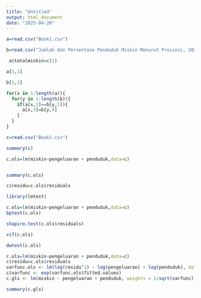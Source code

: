 ---
title: "Untitled"
output: html_document
date: "2025-04-20"
---

```{r}
a=read.csv("Book1.csv")
```

```{r}
b=read.csv("Jumlah dan Persentase Penduduk Miskin Menurut Provinsi, 2024.csv")
```

```{r}
 a$totalmiskin=c(1)
```

```{r}
a[1,1]
```


```{r}
b[1,1]
```

```{r}
for(x in 1:length(a)){
  for(y in 1:length(b)){
    if(a[x,1]==b[y,1]){
      a[x,3]=b[y,4]
    }
  }
}
```

```{r}
c=read.csv("Book2.csv")
```

```{r}
summary(c)
```

```{r}
c.ols=lm(miskin~pengeluaran + penduduk,data=c)
```

```{r}

```


```{r}
summary(c.ols)
```


```{r}
c$residu=c.ols$residuals
```

```{r}
library(lmtest)
```

```{r}
c.ols=lm(miskin~pengeluaran + penduduk,data=c)
bptest(c.ols)
```

```{r}
shapiro.test(c.ols$residuals)
```


```{r}
vif(c.ols)
```

```{r}
dwtest(c.ols)
```


```{r}
c.ols=lm(miskin~pengeluaran + penduduk,data=c)
c$residu=c.ols$residuals
varfunc.ols <- lm(log(residu^2) ~ log(pengeluaran) + log(penduduk), data = c)
c$varfunc <- exp(varfunc.ols$fitted.values)
c.gls <- lm(miskin ~ pengeluaran + penduduk, weights = 1/sqrt(varfunc), data = c)
```

```{r}
summary(c.gls)
```

